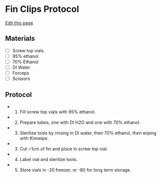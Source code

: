 # Fin Clips Protocol
[Edit this page](https://github.com/remygatins/GatinsLab/edit/main/field_finclips.qmd)

## Materials
- [ ] Screw top vials
- [ ] 95% ethanol
- [ ] 70% Ethanol
- [ ] DI Water
- [ ] Forceps
- [ ] Scissors

## Protocol
- 1. Fill screw top vials with 95% ethanol.
- 2. Prepare tubes, one with DI H2O and one with 70% ethanol. 
- 3. Sterilize tools by rinsing in DI water, then 70% ethanol, then wiping with Kimwipe. 
- 3. Cut ~1cm of fin and plsce in screw top vial.
- 4. Label vial and sterilize tools.
- 5. Store vials in -20 freezer, or -80 for long term storage. 

